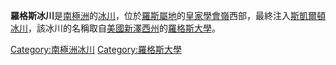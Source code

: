 {{Infobox glacier
| name = 罗格斯冰川
| photo = AN -Victoria Land.png
| photo_caption = 罗格斯冰川所在的位置
| type = 
| location = 
| coords = {{Coord|78|14|00|S|161|55|00|E|region:AQ_type:glacier|display=inline,title}}
| area = 
| length = 
| thickness = 
| terminus = 
| status = 
}}

'''羅格斯冰川'''是[[南極洲|南極洲]]的[[冰川|冰川]]，位於[[羅斯屬地|羅斯屬地]]的[[皇家學會嶺|皇家學會嶺]]西部，最終注入[[斯凱爾頓冰川|斯凱爾頓冰川]]，該冰川的名稱取自[[美國|美國]][[新澤西州|新澤西州]]的[[羅格斯大學|羅格斯大學]]。

{{Antarctica-geo-stub}}
{{Rutgers University}}
[[Category:南極洲冰川|Category:南極洲冰川]]
[[Category:羅格斯大學|Category:羅格斯大學]]